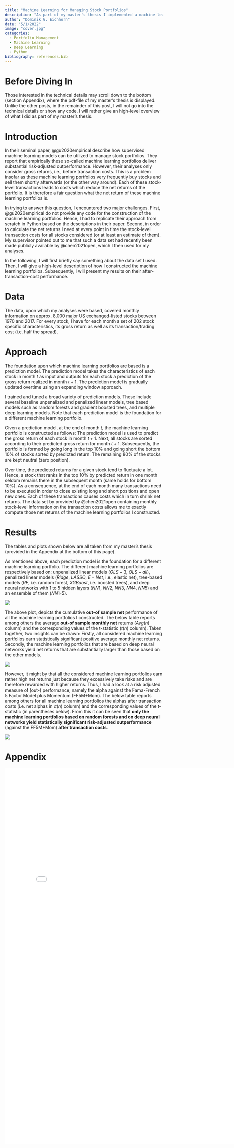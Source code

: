 ```yaml
---
title: "Machine Learning for Managing Stock Portfolios"
description: "As part of my master's thesis I implemented a machine learning based approach for managing stock portfolios. I describe how this approach works and assess the performance of these portfolios."
author: "Dominik G. Eichhorn"
date: "5/1/2022"
image: "cover.jpg"
categories:
  - Portfolio Management
  - Machine Learning
  - Deep Learning
  - Python
bibliography: references.bib
---
```


# Before Diving In

Those interested in the technical details may scroll down to the bottom (section Appendix), where the pdf-file of my master's thesis is displayed. Unlike the other posts, in the remainder of this post, I will not go into the technical details or show any code. I will rather give an high-level overview of what I did as part of my master's thesis.

# Introduction

In their seminal paper, @gu2020empirical describe how supervised machine learning models can be utilized to manage stock portfolios. They report that empirically these so-called machine learning portfolios deliver substantial risk-adjusted outperformance. However, their analyses only consider gross returns, i.e., before transaction costs. This is a problem insofar as these machine learning portfolios very frequently buy stocks and sell them shortly afterwards (or the other way around). Each of these stock-level transactions leads to costs which reduce the net returns of the portfolio. It is therefore a fair question what the net return of these machine learning portfolios is.

In trying to answer this question, I encountered two major challenges. First, @gu2020empirical do not provide any code for the construction of the machine learning portfolios. Hence, I had to replicate their approach from scratch in Python based on the descriptions in their paper. Second, in order to calculate the net returns I need at every point in time the stock-level transaction costs for all stocks considered (or at least an estimate of them). My supervisor pointed out to me that such a data set had recently been made publicly available by @chen2021open, which I then used for my analyses.

In the following, I will first briefly say something about the data set I used. Then, I will give a high-level description of how I constructed the machine learning portfolios. Subsequently, I will present my results on their after-transaction-cost performance.

# Data

The data, upon which my analyses were based, covered monthly information on approx. 8,000 major US exchanged-listed stocks between 1970 and 2017. For every stock, I have for each month a set of 202 stock specific characteristics, its gross return as well as its transaction/trading cost (i.e. half the spread).

# Approach

The foundation upon which machine learning portfolios are based is a prediction model. The prediction model takes the characteristics of each stock in month $t$ as input and outputs for each stock a prediction of the gross return realized in month $t+1$. The prediction model is gradually updated overtime using an expanding window approach. 

I trained and tuned a broad variety of prediction models. These include several baseline unpenalized and penalized linear models, tree based models such as random forests and gradient boosted trees, and multiple deep learning models. Note that each prediction model is the foundation for a different machine learning portfolio.

Given a prediction model, at the end of month $t$, the machine learning portfolio is constructed as follows: The prediction model is used to predict the gross return of each stock in month $t+1$. Next, all stocks are sorted according to their predicted gross return for month $t+1$. Subsequently, the portfolio is formed by going long in the top 10\% and going short the bottom 10\% of stocks sorted by predicted return. The remaining 80\% of the stocks are kept neutral (zero position).

Over time, the predicted returns for a given stock tend to fluctuate a lot. Hence, a stock that ranks in the top 10\% by predicted return in one month seldom remains there in the subsequent month (same holds for bottom 10\%). As a consequence, at the end of each month many transactions need to be executed in order to close existing long and short positions and open new ones. Each of these transactions causes costs which in turn shrink net returns. The data set by provided by @chen2021open containing monthly stock-level information on the transaction costs allows me to exactly compute those net returns of the machine learning portfolios I constructed.

# Results

The tables and plots shown below are all taken from my master's thesis (provided in the Appendix at the bottom of this page). 

As mentioned above, each prediction model is the foundation for a different machine learning portfolio. The different machine learning portfolios are respectively based on: unpenalized linear models ($OLS-3$, $OLS-all$), penalized linear models ($Ridge$, $LASSO$, $E-Net$, i.e., elastic net), tree-based models ($RF$, i.e. random forest, $XGBoost$, i.e. boosted trees), and deep neural networks with 1 to 5 hidden layers ($NN1$, $NN2$, $NN3$, $NN4$, $NN5$) and an ensemble of them ($NN\text{1-5}$).

![](plotcumnetperformance.jpg)


The above plot, depicts the cumulative **out-of sample net** performance of all the machine learning portfolios I constructed. The below table reports among others the average **out-of sample monthly net** returns ($Avg(n)$ column) and the corresponding values of the t-statistic ($t(n)$ column). Taken together, two insights can be drawn: Firstly, all considered machine learning portfolios earn statistically significant positive average monthly net returns. Secondly, the machine learning portfolios that are based on deep neural networks yield net returns that are substantially larger than those based on the other models.

![](tabavgreturns.jpg)

However, it might by that all the considered machine learning portfolios earn rather high net returns just because they excessively take risks and are therefore rewarded with higher returns. Thus, I had a look at a risk adjusted measure of (out-) performance, namely the alpha against the Fama-French 5 Factor Model plus Momentum (FF5M+Mom). The below table reports among others for all machine learning portfolios the alphas after transaction costs (i.e. net alphas in $\alpha(n)$ column) and the corresponding values of the t-statistic (in parentheses below). From this it can be seen that **only the machine learning portfolios based on random forests and on deep neural networks yield statistically significant risk-adjusted outperformance** (against the FF5M+Mom) **after transaction costs**.

![](tabriskadjperformance.jpg)


# Appendix

```{=html}
<embed src="Thesis.pdf" width="800px" height="1200px" />
```